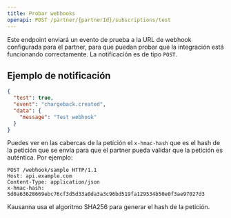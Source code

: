 ```yaml
---
title: Probar webhooks
openapi: POST /partner/{partnerId}/subscriptions/test
---
```


Este endpoint enviará un evento de prueba a la URL de webhook configurada para el partner, para que puedan probar que la integración está funcionando correctamente.
La notificación es de tipo `POST`.

## Ejemplo de notificación

```json
{
  "test": true,
  "event": "chargeback.created",
  "data": {
    "message": "Test webhook"
  }
}
```

Puedes ver en las cabercas de la petición el `x-hmac-hash` que es el hash de la petición que se envía para que el partner pueda validar que la petición es auténtica.
Por ejemplo:

```http
POST /webhook/sample HTTP/1.1
Host: api.example.com
Content-Type: application/json
x-hmac-hash: 5d0a63628669ebc76cf3d5d33a0da3a3c96bd519fa129534b50e0f3ae97027d3
```

<Info>
  Kausanna usa el algoritmo SHA256 para generar el hash de la petición.
</Info>